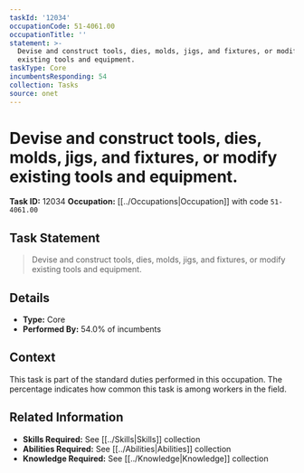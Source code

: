 ```yaml
---
taskId: '12034'
occupationCode: 51-4061.00
occupationTitle: ''
statement: >-
  Devise and construct tools, dies, molds, jigs, and fixtures, or modify
  existing tools and equipment.
taskType: Core
incumbentsResponding: 54
collection: Tasks
source: onet
---
```

# Devise and construct tools, dies, molds, jigs, and fixtures, or modify existing tools and equipment.

**Task ID:** 12034
**Occupation:** [[../Occupations|Occupation]] with code `51-4061.00`

## Task Statement

> Devise and construct tools, dies, molds, jigs, and fixtures, or modify existing tools and equipment.

## Details

- **Type:** Core
- **Performed By:** 54.0% of incumbents

## Context

This task is part of the standard duties performed in this occupation. The percentage indicates how common this task is among workers in the field.

## Related Information

- **Skills Required:** See [[../Skills|Skills]] collection
- **Abilities Required:** See [[../Abilities|Abilities]] collection
- **Knowledge Required:** See [[../Knowledge|Knowledge]] collection
